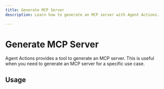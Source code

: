 ```yaml
---
title: Generate MCP Server
description: Learn how to generate an MCP server with Agent Actions.

---
```


# Generate MCP Server

Agent Actions provides a tool to generate an MCP server. This is useful when you need to generate an MCP server for a specific use case.

## Usage
